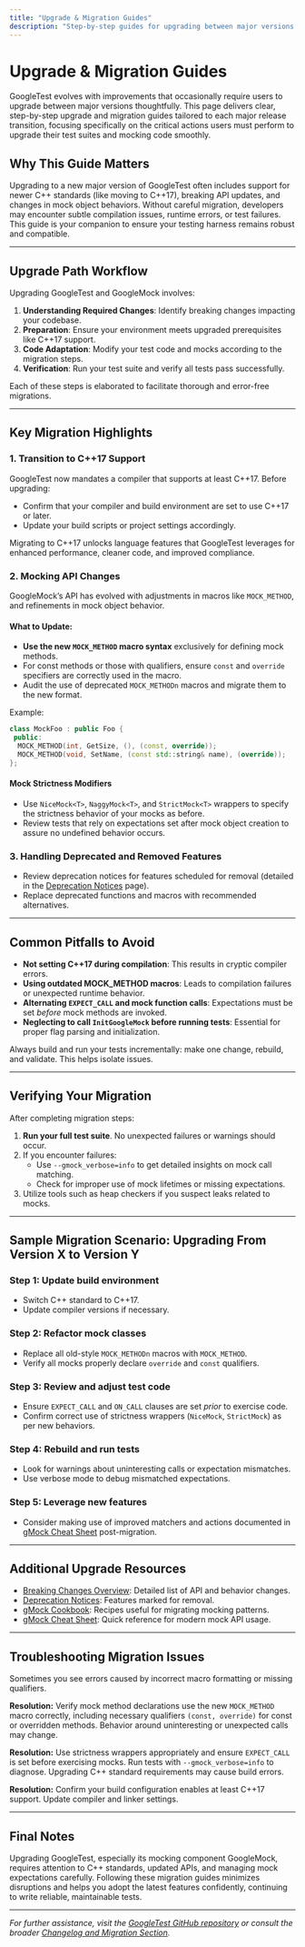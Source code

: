 ```yaml
---
title: "Upgrade & Migration Guides"
description: "Step-by-step guides for upgrading between major versions. Highlights critical migration actions (e.g., moving to C++17 support), common pitfalls to avoid, and verification tips for successful adoption."
---
```


# Upgrade & Migration Guides

GoogleTest evolves with improvements that occasionally require users to upgrade between major versions thoughtfully. This page delivers clear, step-by-step upgrade and migration guides tailored to each major release transition, focusing specifically on the critical actions users must perform to upgrade their test suites and mocking code smoothly.

## Why This Guide Matters

Upgrading to a new major version of GoogleTest often includes support for newer C++ standards (like moving to C++17), breaking API updates, and changes in mock object behaviors. Without careful migration, developers may encounter subtle compilation issues, runtime errors, or test failures. This guide is your companion to ensure your testing harness remains robust and compatible.

---

## Upgrade Path Workflow

Upgrading GoogleTest and GoogleMock involves:

1. **Understanding Required Changes**: Identify breaking changes impacting your codebase.
2. **Preparation**: Ensure your environment meets upgraded prerequisites like C++17 support.
3. **Code Adaptation**: Modify your test code and mocks according to the migration steps.
4. **Verification**: Run your test suite and verify all tests pass successfully.

Each of these steps is elaborated to facilitate thorough and error-free migrations.

---

## Key Migration Highlights

### 1. Transition to C++17 Support

GoogleTest now mandates a compiler that supports at least C++17. Before upgrading:

- Confirm that your compiler and build environment are set to use C++17 or later.
- Update your build scripts or project settings accordingly.

Migrating to C++17 unlocks language features that GoogleTest leverages for enhanced performance, cleaner code, and improved compliance.

### 2. Mocking API Changes

GoogleMock’s API has evolved with adjustments in macros like `MOCK_METHOD`, and refinements in mock object behavior.

#### What to Update:

- **Use the new `MOCK_METHOD` macro syntax** exclusively for defining mock methods.
- For const methods or those with qualifiers, ensure `const` and `override` specifiers are correctly used in the macro.
- Audit the use of deprecated `MOCK_METHODn` macros and migrate them to the new format.

Example:

```cpp
class MockFoo : public Foo {
 public:
  MOCK_METHOD(int, GetSize, (), (const, override));
  MOCK_METHOD(void, SetName, (const std::string& name), (override));
};
```

#### Mock Strictness Modifiers

- Use `NiceMock<T>`, `NaggyMock<T>`, and `StrictMock<T>` wrappers to specify the strictness behavior of your mocks as before.
- Review tests that rely on expectations set after mock object creation to assure no undefined behavior occurs.

### 3. Handling Deprecated and Removed Features

- Review deprecation notices for features scheduled for removal (detailed in the [Deprecation Notices](../deprecations-future-plans/deprecation-notices) page).
- Replace deprecated functions and macros with recommended alternatives.

---

## Common Pitfalls to Avoid

- **Not setting C++17 during compilation**: This results in cryptic compiler errors.
- **Using outdated MOCK_METHOD macros**: Leads to compilation failures or unexpected runtime behavior.
- **Alternating `EXPECT_CALL` and mock function calls**: Expectations must be set *before* mock methods are invoked.
- **Neglecting to call `InitGoogleMock` before running tests**: Essential for proper flag parsing and initialization.

<Tip>
Always build and run your tests incrementally: make one change, rebuild, and validate. This helps isolate issues.
</Tip>

---

## Verifying Your Migration

After completing migration steps:

1. **Run your full test suite**. No unexpected failures or warnings should occur.
2. If you encounter failures:
   - Use `--gmock_verbose=info` to get detailed insights on mock call matching.
   - Check for improper use of mock lifetimes or missing expectations.
3. Utilize tools such as heap checkers if you suspect leaks related to mocks.

---

## Sample Migration Scenario: Upgrading From Version X to Version Y

### Step 1: Update build environment

- Switch C++ standard to C++17.
- Update compiler versions if necessary.

### Step 2: Refactor mock classes

- Replace all old-style `MOCK_METHODn` macros with `MOCK_METHOD`.
- Verify all mocks properly declare `override` and `const` qualifiers.

### Step 3: Review and adjust test code

- Ensure `EXPECT_CALL` and `ON_CALL` clauses are set *prior* to exercise code.
- Confirm correct use of strictness wrappers (`NiceMock`, `StrictMock`) as per new behaviors.

### Step 4: Rebuild and run tests

- Look for warnings about uninteresting calls or expectation mismatches.
- Use verbose mode to debug mismatched expectations.

### Step 5: Leverage new features

- Consider making use of improved matchers and actions documented in [gMock Cheat Sheet](../guides/core_workflows/googlemock-quickstart) post-migration.

---

## Additional Upgrade Resources

- [Breaking Changes Overview](../migrations-upgrades/breaking-changes): Detailed list of API and behavior changes.
- [Deprecation Notices](../deprecations-future-plans/deprecation-notices): Features marked for removal.
- [gMock Cookbook](https://google.github.io/googletest/gmock_cook_book.html): Recipes useful for migrating mocking patterns.
- [gMock Cheat Sheet](../guides/core_workflows/googlemock-quickstart): Quick reference for modern mock API usage.

---

## Troubleshooting Migration Issues

<AccordionGroup title="Common Migration Issues and Solutions">
<Accordion title="Compiler Errors Related to MOCK_METHOD Macros">
Sometimes you see errors caused by incorrect macro formatting or missing qualifiers.

**Resolution:** Verify mock method declarations use the new `MOCK_METHOD` macro correctly, including necessary qualifiers `(const, override)` for const or overridden methods.
</Accordion>
<Accordion title="Unexpected Mock Function Call Failures After Upgrade">
Behavior around uninteresting or unexpected calls may change.

**Resolution:** Use strictness wrappers appropriately and ensure `EXPECT_CALL` is set before exercising mocks. Run tests with `--gmock_verbose=info` to diagnose.
</Accordion>
<Accordion title="Linker or Build Failures">
Upgrading C++ standard requirements may cause build errors.

**Resolution:** Confirm your build configuration enables at least C++17 support. Update compiler and linker settings.
</Accordion>
</AccordionGroup>

---

## Final Notes

Upgrading GoogleTest, especially its mocking component GoogleMock, requires attention to C++ standards, updated APIs, and managing mock expectations carefully. Following these migration guides minimizes disruptions and helps you adopt the latest features confidently, continuing to write reliable, maintainable tests.


---

_For further assistance, visit the [GoogleTest GitHub repository](https://github.com/google/googletest) or consult the broader [Changelog and Migration Section](../migrations-upgrades/upgrade-migration-guides)._